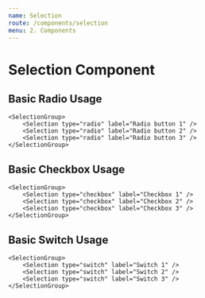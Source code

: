 ```yaml
---
name: Selection
route: /components/selection
menu: 2. Components
---
```




# Selection Component

<Props of={Selection} />

## Basic Radio Usage

<Playground>

    <SelectionGroup>
        <Selection type="radio" label="Radio button 1" />
        <Selection type="radio" label="Radio button 2" />
        <Selection type="radio" label="Radio button 3" />
    </SelectionGroup>

</Playground>

## Basic Checkbox Usage

<Playground>

    <SelectionGroup>
        <Selection type="checkbox" label="Checkbox 1" />
        <Selection type="checkbox" label="Checkbox 2" />
        <Selection type="checkbox" label="Checkbox 3" />
    </SelectionGroup>

</Playground>

## Basic Switch Usage

<Playground>

    <SelectionGroup>
        <Selection type="switch" label="Switch 1" />
        <Selection type="switch" label="Switch 2" />
        <Selection type="switch" label="Switch 3" />
    </SelectionGroup>

</Playground>
